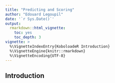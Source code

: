 ```yaml
---
title: "Predicting and Scoring"
author: "Edouard Legoupil"
date: '`r Sys.Date()`'
output: 
  rmarkdown::html_vignette:
    toc: yes
    toc_depth: 3
vignette: >
  %\VignetteIndexEntry{KoboloadeR Introduction}
  %\VignetteEngine{knitr::rmarkdown}
  %\VignetteEncoding{UTF-8}
---
```



## Introduction
